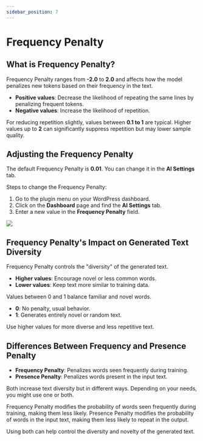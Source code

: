 ```yaml
---
sidebar_position: 7
---
```



# Frequency Penalty

## What is Frequency Penalty?

Frequency Penalty ranges from **-2.0** to **2.0** and affects how the model penalizes new tokens based on their frequency in the text.

- **Positive values**: Decrease the likelihood of repeating the same lines by penalizing frequent tokens.
- **Negative values**: Increase the likelihood of repetition.

For reducing repetition slightly, values between **0.1 to 1** are typical. Higher values up to **2** can significantly suppress repetition but may lower sample quality.

## Adjusting the Frequency Penalty

The default Frequency Penalty is **0.01**. You can change it in the **AI Settings** tab.

Steps to change the Frequency Penalty:

1. Go to the plugin menu on your WordPress dashboard.
2. Click on the **Dashboard** page and find the **AI Settings** tab.
3. Enter a new value in the **Frequency Penalty** field.

<img src={fp} />

## Frequency Penalty's Impact on Generated Text Diversity

Frequency Penalty controls the "diversity" of the generated text.

- **Higher values**: Encourage novel or less common words.
- **Lower values**: Keep text more similar to training data.

Values between 0 and 1 balance familiar and novel words. 

- **0**: No penalty, usual behavior.
- **1**: Generates entirely novel or random text.

Use higher values for more diverse and less repetitive text.

## Differences Between Frequency and Presence Penalty

- **Frequency Penalty**: Penalizes words seen frequently during training.
- **Presence Penalty**: Penalizes words present in the input text.

Both increase text diversity but in different ways. Depending on your needs, you might use one or both.

Frequency Penalty modifies the probability of words seen frequently during training, making them less likely. Presence Penalty modifies the probability of words in the input text, making them less likely to repeat in the output.

Using both can help control the diversity and novelty of the generated text.
